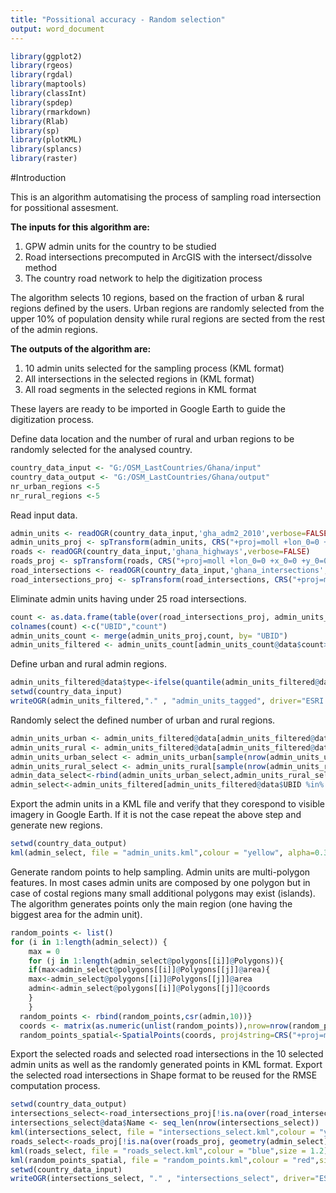 ```yaml
---
title: "Possitional accuracy - Random selection"
output: word_document
---
```


```r
library(ggplot2)
library(rgeos)
library(rgdal)
library(maptools)
library(classInt)
library(spdep)
library(rmarkdown)
library(Rlab)
library(sp)
library(plotKML)
library(splancs)
library(raster)
```

#Introduction

This is an algorithm automatising the process of sampling road intersection for possitional assesment.

**The inputs for this algorithm are:**

1. GPW admin units for the country to be studied    
2. Road intersections precomputed in ArcGIS with the intersect/dissolve method  
3. The country road network to help the digitization process  

The algorithm selects 10 regions, based on the fraction of urban & rural regions defined by the users. Urban regions are randomly selected from the upper 10% of population density while rural regions are sected from the rest of the admin regions.    

**The outputs of the algorithm are:**

1. 10 admin units selected for the sampling process (KML format)  
2. All intersections in the selected regions in (KML format)  
3. All road segments in the selected regions in KML format  

These layers are ready to be imported in Google Earth to guide the digitization process.

Define data location and the number of rural and urban regions to be randomly selected for the analysed country.

```r
country_data_input <- "G:/OSM_LastCountries/Ghana/input"
country_data_output <- "G:/OSM_LastCountries/Ghana/output"
nr_urban_regions <-5
nr_rural_regions <-5
```

Read input data.

```r
admin_units <- readOGR(country_data_input,'gha_adm2_2010',verbose=FALSE)
admin_units_proj <- spTransform(admin_units, CRS("+proj=moll +lon_0=0 +x_0=0 +y_0=0 +ellps=WGS84 +units=m +no_defs"))
roads <- readOGR(country_data_input,'ghana_highways',verbose=FALSE)
roads_proj <- spTransform(roads, CRS("+proj=moll +lon_0=0 +x_0=0 +y_0=0 +ellps=WGS84 +units=m +no_defs"))
road_intersections <- readOGR(country_data_input,'ghana_intersections',verbose=FALSE)
road_intersections_proj <- spTransform(road_intersections, CRS("+proj=moll +lon_0=0 +x_0=0 +y_0=0 +ellps=WGS84 +units=m +no_defs"))
```

Eliminate admin units having under 25 road intersections.

```r
count <- as.data.frame(table(over(road_intersections_proj, admin_units_proj[,"UBID"])))
colnames(count) <-c("UBID","count")
admin_units_count <- merge(admin_units_proj,count, by= "UBID")
admin_units_filtered <- admin_units_count[admin_units_count@data$count>=25,]
```

Define urban and rural admin regions.

```r
admin_units_filtered@data$type<-ifelse(quantile(admin_units_filtered@data$E_ATOTP_16,.90) <= admin_units_filtered@data$E_ATOTP_16, "urban", "rural")
setwd(country_data_input)
writeOGR(admin_units_filtered,"." , "admin_units_tagged", driver="ESRI Shapefile",verbose=FALSE)
```

Randomly select the defined number of urban and rural regions.

```r
admin_units_urban <- admin_units_filtered@data[admin_units_filtered@data$type=="urban",]
admin_units_rural <- admin_units_filtered@data[admin_units_filtered@data$type=="rural",]
admin_units_urban_select <- admin_units_urban[sample(nrow(admin_units_urban),nr_urban_regions),]
admin_units_rural_select <- admin_units_rural[sample(nrow(admin_units_rural),nr_rural_regions),]
admin_data_select<-rbind(admin_units_urban_select,admin_units_rural_select)
admin_select<-admin_units_filtered[admin_units_filtered@data$UBID %in% admin_data_select$UBID,]
```

Export the admin units in a KML file and verify that they corespond to visible imagery in Google Earth.
If it is not the case repeat the above step and generate new regions.

```r
setwd(country_data_output)
kml(admin_select, file = "admin_units.kml",colour = "yellow", alpha=0.30)
```

Generate random points to help sampling. Admin units are multi-polygon features. In most cases admin units are composed by one polygon but in case of costal regions many small additional polygons may exist (islands). The algorithm generates points only the main region (one having the biggest area for the admin unit).  

```r
random_points <- list()
for (i in 1:length(admin_select)) {
    max = 0
    for (j in 1:length(admin_select@polygons[[i]]@Polygons)){
    if(max<admin_select@polygons[[i]]@Polygons[[j]]@area){
    max<-admin_select@polygons[[i]]@Polygons[[j]]@area
    admin<-admin_select@polygons[[i]]@Polygons[[j]]@coords
    }
    }
  random_points <- rbind(random_points,csr(admin,10))}
  coords <- matrix(as.numeric(unlist(random_points)),nrow=nrow(random_points))
  random_points_spatial<-SpatialPoints(coords, proj4string=CRS("+proj=moll +lon_0=0 +x_0=0 +y_0=0 +ellps=WGS84 +units=m +no_defs"))
```

Export the selected roads and selected road intersections in the 10 selected admin units as well as the randomly generated points in KML format.
Export the selected road intersections in Shape format to be reused for the RMSE computation process. 

```r
setwd(country_data_output)
intersections_select<-road_intersections_proj[!is.na(over(road_intersections_proj, geometry(admin_select))),]
intersections_select@data$Name <- seq_len(nrow(intersections_select))
kml(intersections_select, file = "intersections_select.kml",colour = "yellow", points_names = intersections_select@data$Name,size = 1.2)
roads_select<-roads_proj[!is.na(over(roads_proj, geometry(admin_select))),]
kml(roads_select, file = "roads_select.kml",colour = "blue",size = 1.2)
kml(random_points_spatial, file = "random_points.kml",colour = "red",size = 1.2)
setwd(country_data_input)
writeOGR(intersections_select, "." , "intersections_select", driver="ESRI Shapefile",verbose=FALSE)
```
